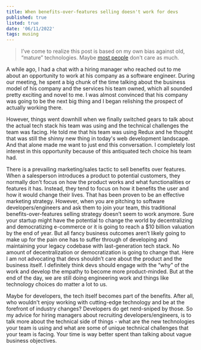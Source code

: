 ```yaml
---
title: When benefits-over-features selling doesn't work for devs
published: true
listed: true
date: '06/11/2022'
tags: musing
---
```


> I’ve come to realize this post is based on my own bias against old, “mature” technologies. Maybe [most people](https://twitter.com/he_zhenghao/status/1532407863334739968) don't care as much.

A while ago, I had a chat with a hiring manager who reached out to me about an opportunity to work at his company as a software engineer. During our meeting, he spent a big chunk of the time talking about the business model of his company and the services his team owned, which all sounded pretty exciting and novel to me. I was almost convinced that his company was going to be the next big thing and I began relishing the prospect of actually working there.

However, things went downhill when we finally switched gears to talk about the actual tech stack his team was using and the technical challenges the team was facing. He told me that his team was using Redux and he thought that was still the shinny new thing in today's web development landscape. And that alone made me want to just end this conversation. I completely lost interest in this opportunity because of this antiquated tech choice his team had.

There is a prevailing marketing/sales tactic to sell benefits over features. When a salesperson introduces a product to potential customers, they normally don't focus on how the product works and what functionalities or features it has. Instead, they tend to focus on how it benefits the user and how it would change their lives. That has been proven to be an effective marketing strategy. However, when you are pitching to software developers/engineers and ask them to join your team, this traditional benefits-over-features selling strategy doesn’t seem to work anymore. Sure your startup might have the potential to change the world by decentralizing and democratizing e-commerce or it is going to reach a $10 billion valuation by the end of year. But all fancy business outcomes aren’t likely going to make up for the pain one has to suffer through of developing and maintaining your legacy codebase with last-generation tech stack. No amount of decentralization or democratization is going to change that. Here I am not advocating that devs shouldn’t care about the product and the business itself. I definitely think devs should engage with the “why” of the work and develop the empathy to become more product-minded. But at the end of the day, we are still doing engineering work and things like technology choices do matter a lot to us.

Maybe for developers, the tech itself becomes part of the benefits. After all, who wouldn't enjoy working with cutting-edge technology and be at the forefront of industry changes? Developers do get nerd-sniped by those. So my advice for hiring managers about recruiting developers/engineers, is to talk more about the technical side of things - what are the new technologies your team is using and what are some of unique technical challenges that your team is facing. Your time is way better spent than talking about vague business objectives.
